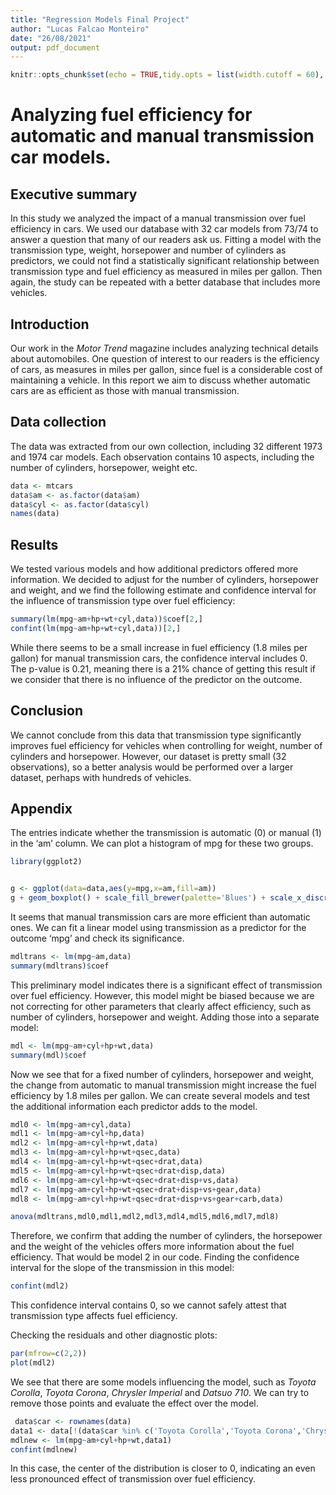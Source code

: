 ```yaml
---
title: "Regression Models Final Project"
author: "Lucas Falcao Monteiro"
date: "26/08/2021"
output: pdf_document
---
```


```r
knitr::opts_chunk$set(echo = TRUE,tidy.opts = list(width.cutoff = 60), tidy = TRUE)
```

# Analyzing fuel efficiency for automatic and manual transmission car models.

## Executive summary
In this study we analyzed the impact of a manual transmission over fuel efficiency in cars. We used our database with 32 car models from 73/74 to answer a question that many of our readers ask us. 
Fitting a model with the transmission type, weight, horsepower and number of cylinders as predictors, we could not find a statistically significant relationship between transmission type and fuel efficiency as measured in miles per gallon.
Then again, the study can be repeated with a better database that includes more vehicles.

## Introduction
Our work in the *Motor Trend* magazine includes analyzing technical details about automobiles. One question of interest to our readers is the efficiency of cars, as measures in miles per gallon, since fuel is a considerable cost of maintaining a vehicle. In this report we aim to discuss whether automatic cars are as efficient as those with manual transmission.

## Data collection
The data was extracted from our own collection, including 32 different 1973 and 1974 car models. Each observation contains 10 aspects, including the number of cylinders, horsepower, weight etc.

```r
data <- mtcars
data$am <- as.factor(data$am)
data$cyl <- as.factor(data$cyl)
names(data)
```

## Results
We tested various models and how additional predictors offered more information. We decided to adjust for the number of cylinders, horsepower and weight, and we find the following estimate and confidence interval for the influence of transmission type over fuel efficiency:

```r
summary(lm(mpg~am+hp+wt+cyl,data))$coef[2,]
confint(lm(mpg~am+hp+wt+cyl,data))[2,]
```
While there seems to be a small increase in fuel efficiency (1.8 miles per gallon) for manual transmission cars, the confidence interval includes 0. The p-value is 0.21, meaning there is a 21% chance of getting this result if we consider that there is no influence of the predictor on the outcome.


## Conclusion
We cannot conclude from this data that transmission type significantly improves fuel efficiency for vehicles when controlling for weight, number of cylinders and horsepower. However, our dataset is pretty small (32 observations), so a better analysis would be performed over a larger dataset, perhaps with hundreds of vehicles.


## Appendix
The entries indicate whether the transmission is automatic (0) or manual (1) in the 'am' column. We can plot a histogram of mpg for these two groups.
```r
library(ggplot2)


g <- ggplot(data=data,aes(y=mpg,x=am,fill=am))
g + geom_boxplot() + scale_fill_brewer(palette='Blues') + scale_x_discrete(name='Transmission',labels=c('0'='automatic','1'='manual'))
```

It seems that manual transmission cars are more efficient than automatic ones. We can fit a linear model using transmission as a predictor for the outcome 'mpg' and check its significance.

```r
mdltrans <- lm(mpg~am,data)
summary(mdltrans)$coef
```

This preliminary model indicates there is a significant effect of transmission over fuel efficiency. However, this model might be biased because we are not correcting for other parameters that clearly affect efficiency, such as number of cylinders, horsepower and weight. Adding those into a separate model:

```r
mdl <- lm(mpg~am+cyl+hp+wt,data)
summary(mdl)$coef
```
Now we see that for a fixed number of cylinders, horsepower and weight, the change from automatic to manual transmission might increase the fuel efficiency by 1.8 miles per gallon. We can create several models and test the additional information each predictor adds to the model.

```r
mdl0 <- lm(mpg~am+cyl,data)
mdl1 <- lm(mpg~am+cyl+hp,data)
mdl2 <- lm(mpg~am+cyl+hp+wt,data)
mdl3 <- lm(mpg~am+cyl+hp+wt+qsec,data)
mdl4 <- lm(mpg~am+cyl+hp+wt+qsec+drat,data)
mdl5 <- lm(mpg~am+cyl+hp+wt+qsec+drat+disp,data)
mdl6 <- lm(mpg~am+cyl+hp+wt+qsec+drat+disp+vs,data)
mdl7 <- lm(mpg~am+cyl+hp+wt+qsec+drat+disp+vs+gear,data)
mdl8 <- lm(mpg~am+cyl+hp+wt+qsec+drat+disp+vs+gear+carb,data)

anova(mdltrans,mdl0,mdl1,mdl2,mdl3,mdl4,mdl5,mdl6,mdl7,mdl8)
```
Therefore, we confirm that adding the number of cylinders, the horsepower and the weight of the vehicles offers more information about the fuel efficiency. That would be model 2 in our code. Finding the confidence interval for the slope of the transmission in this model:

```r
confint(mdl2)
```
This confidence interval contains 0, so we cannot safely attest that transmission type affects fuel efficiency. 

Checking the residuals and other diagnostic plots:
```r
par(mfrow=c(2,2))
plot(mdl2)
```

We see that there are some models influencing the model, such as *Toyota Corolla*, *Toyota Corona*, *Chrysler Imperial* and *Datsuo 710*. We can try to remove those points and evaluate the effect over the model.

```r
 data$car <- rownames(data)
data1 <- data[!(data$car %in% c('Toyota Corolla','Toyota Corona','Chrysler Imperial','Datsuo 710')),]
mdlnew <- lm(mpg~am+cyl+hp+wt,data1)
confint(mdlnew)

```

In this case, the center of the distribution is closer to 0, indicating an even less pronounced effect of transmission over fuel efficiency. 